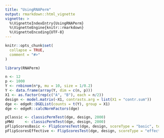 ```yaml
---
title: "UsingRNAPerm"
output: rmarkdown::html_vignette
vignette: >
  %\VignetteIndexEntry{UsingRNAPerm}
  %\VignetteEngine{knitr::rmarkdown}
  %\VignetteEncoding{UTF-8}
---
```


```r
knitr::opts_chunk$set(
  collapse = TRUE,
  comment = "#>"
)
```

```r
library(RNAPerm)
```


```r
n <- 12
p <- 1000
Y <- rnbinom(n*p, mu = 10, size = 1/0.2)
Y <- data.frame(array(Y, dim = c(n, p)))
X1 <- as.factor(rep(c("A", "B"), each = n/2))
design <- model.matrix(~X1, contrasts.arg = list(X1 = "contr.sum"))
dge <- edgeR::DGEList(counts = t(Y), group = X1)
dge <- edgeR::calcNormFactors(dge)
```

```r
pClassic <- classicPermTest(dge, design, 2000)
pMWU     <- classicPermTest(dge, design, 2000)
pFlipScoresBasic <- FlipScoresTest(dge, design, scoreType = "basic", toBeTested = 2)
pFlipScoresEffective <- FlipScoresTest(dge, design, scoreType = "effective", toBeTested = 2)
```








